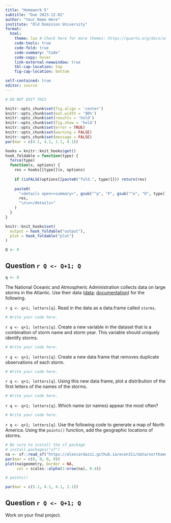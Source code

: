 ```yaml
---
title: "Homework 5"
subtitle: "Due 2023-12-01"
author: "Your Name Here"
institute: "Old Dominion University"
format: 
  html:
    theme: lux # Check here for more themes: https://quarto.org/docs/output-formats/html-themes.html
    code-tools: true
    code-fold: true
    code-summary: "Code"
    code-copy: hover
    link-external-newwindow: true
    tbl-cap-location: top
    fig-cap-location: bottom

self-contained: true
editor: source
---
```


```r
# DO NOT EDIT THIS

knitr::opts_chunk$set(fig.align = 'center')
knitr::opts_chunk$set(out.width = '90%')
knitr::opts_chunk$set(results = 'hold')
knitr::opts_chunk$set(fig.show = 'hold')
knitr::opts_chunk$set(error = TRUE)
knitr::opts_chunk$set(warning = FALSE)
knitr::opts_chunk$set(message = FALSE)
par(mar = c(4.1, 4.1, 1.1, 4.1))

hooks = knitr::knit_hooks$get()
hook_foldable = function(type) {
  force(type)
  function(x, options) {
    res = hooks[[type]](x, options)
    
    if (isFALSE(options[[paste0("fold.", type)]])) return(res)
    
    paste0(
      "<details open><summary>", gsub("^p", "P", gsub("^o", "O", type)), "</summary>\n\n",
      res,
      "\n\n</details>"
    )
  }
}

knitr::knit_hooks$set(
  output = hook_foldable("output"),
  plot = hook_foldable("plot")
)

Q <- 0
```

## Question `r Q <- Q+1; Q`

```r
q <- 0
```

The National Oceanic and Atmospheric Administration collects data on large storms in the Atlantic.  Use their data ([data](https://vincentarelbundock.github.io/Rdatasets/csv/dplyr/storms.csv); [documentation](https://vincentarelbundock.github.io/Rdatasets/doc/dplyr/storms.html)) for the following.

`r q <- q+1; letters[q]`. Read in the data as a data.frame called `storms`.

```r
# Write your code here.
```

`r q <- q+1; letters[q]`. Create a new variable in the dataset that is a combination of storm name and storm year.  This variable should uniquely identify storms.

```r
# Write your code here.
```

`r q <- q+1; letters[q]`. Create a new data frame that removes duplicate observations of each storm.

```r
# Write your code here.
```

`r q <- q+1; letters[q]`. Using this new data frame, plot a distribution of the first letters of the names of the storms.

```r
# Write your code here.
```

`r q <- q+1; letters[q]`. Which name (or names) appear the most often?

```r
# Write your code here.
```

`r q <- q+1; letters[q]`. Use the following code to generate a map of North America.  Using the `points()` function, add the geographic locations of storms.

```r
# Be sure to install the sf package
# install.packages("sf")
na <- sf::read_sf("https://alexcardazzi.github.io/econ311/data/northamerica.geo.json")
par(mar = c(0, 0, 0, 0))
plot(na$geometry, border = NA,
     col = scales::alpha(1:nrow(na), 0.4))

# points()

par(mar = c(5.1, 4.1, 4.1, 2.1))
```


## Question `r Q <- Q+1; Q`

Work on your final project.

